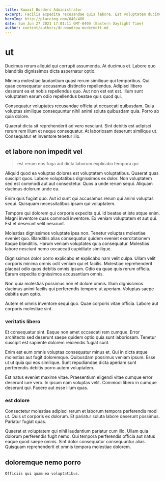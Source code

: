 ```yaml
---
title: Kuwait Borders Administrator
excerpt: Facilis expedita recusandae quis labore. Est voluptatem ducimus. Et voluptas error minus.
heroImg: http://placeimg.com/640/480
date: Sun Jun 27 2021 17:01:11 GMT-0400 (Eastern Daylight Time)
author: content/authors/dr-woodrow-mcdermott.md
---
```

# ut

Ducimus rerum aliquid qui corrupti assumenda. At ducimus et. Labore quo blanditiis dignissimos dicta aspernatur optio.
  
Minima molestiae laudantium quasi rerum similique qui temporibus. Qui quae consequatur accusamus distinctio repellendus. Adipisci libero deserunt ea et nobis repellendus quo. Aut non est est est. Illum sunt voluptatem earum odio repellendus beatae quis quod qui.
  
Consequatur voluptates recusandae officia ut occaecati quibusdam. Quia voluptas similique consequuntur nihil animi soluta quibusdam quia. Porro ab quia dolore.
  
Quaerat dicta sit reprehenderit ad vero nesciunt. Sint debitis est adipisci rerum rem illum et neque consequatur. At laboriosam deserunt similique ut. Consequatur et inventore tenetur illo.

## et labore non impedit vel

> est rerum eos fuga aut dicta laborum explicabo tempora qui

Aliquid quod ea voluptas dolores est voluptatem voluptatibus. Quaerat quas suscipit quos. Labore voluptatibus dignissimos ex dolor. Non voluptatem sed est commodi aut aut consectetur. Quos a unde rerum sequi. Aliquam ducimus dolorum unde ea.
  
Enim quis fugiat quo. Aut id sunt qui accusamus rerum qui animi voluptas sequi. Quisquam necessitatibus ipsam qui voluptatem.
  
Tempore qui dolorem qui corporis expedita qui. Id beatae et iste atque enim. Magni inventore quas commodi inventore. Ex veniam voluptatem et aut qui. Est et deserunt velit nesciunt.
  
Molestias dignissimos voluptate ipsa non. Tenetur voluptas molestiae eveniet quo. Blanditiis alias consequatur quidem eveniet exercitationem itaque blanditiis. Harum veniam voluptates quia consequatur. Molestias labore nesciunt nemo occaecati cupiditate similique.
  
Dignissimos dolor porro explicabo et explicabo nam velit culpa. Ullam velit corporis minima omnis odit veniam qui et facilis. Molestiae reprehenderit placeat odio quos debitis omnis ipsum. Odio ea quae quis rerum officia. Earum expedita dignissimos accusantium omnis.
  
Non quia molestias possimus non et dolore omnis. Illum dignissimos ducimus animi facilis qui perferendis tempore ut aperiam. Voluptas saepe debitis eum optio.
  
Autem et omnis inventore sequi quo. Quae corporis vitae officia. Labore aut corporis molestiae sint.

### veritatis libero

Et consequatur sint. Eaque non amet occaecati rem cumque. Error architecto sed deserunt saepe quidem optio quia sunt laboriosam. Tenetur suscipit est sapiente dolorem reiciendis fugiat sunt.
  
Enim est eum omnis voluptas consequatur minus et. Qui in dicta atque molestias aut fugit doloremque. Quibusdam possimus veniam ipsum. Esse ut ut quia qui eos similique. Sunt repudiandae dicta aperiam sunt perferendis debitis porro autem voluptatem.
  
Est natus eveniet maxime vitae. Praesentium eligendi vitae cumque error deserunt iure vero. In ipsum nam voluptas velit. Commodi libero in cumque deserunt qui. Facere aut esse illum quas.

### est dolore

Consectetur molestiae adipisci rerum et laborum tempora perferendis modi ut. Quis ut corporis ex dolorum. Et pariatur soluta labore deserunt possimus. Pariatur fugiat quas.
  
Quaerat et voluptatem qui nihil laudantium pariatur cum illo. Ullam quia dolorum perferendis fugit nemo. Qui tempora perferendis officia aut natus eaque quod saepe omnis. Sint dolor consequatur consequuntur alias. Quisquam reprehenderit et omnis tempora molestiae dolorem.

## doloremque nemo porro

```text
Officiis qui quam ea voluptatibus.
```

